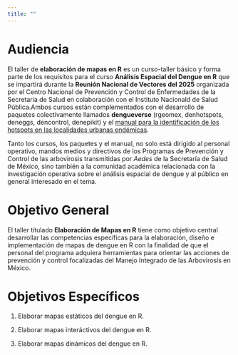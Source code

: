 ```yaml
---
title: ""
---
```


# Audiencia

El taller de **elaboración de mapas en R** es un curso-taller básico y forma parte de los requisitos para el curso **Análisis Espacial del Dengue en R** que se impartirá durante la **Reunión Nacional de Vectores del 2025**  organizada por el Centro Nacional de Prevención y Control de Enfermedades de la Secretaria de Salud en colaboración con el Instituto Nacionald de Salud Pública.Ambos cursos están complementados con el desarrollo de paquetes colectivamente llamados **dengueverse** (rgeomex, denhotspots, deneggs, dencontrol, denepikit) y el [manual para la identificación de los hotspots en las localidades urbanas endémicas](https://fdzul.github.io/manual_hotspots/). 

Tanto los cursos, los paquetes y el manual, no solo está dirigido al personal operativo, mandos medios y directivos de los Programas de Prevención y Control de las arbovirosis transmitidas por *Aedes* de la Secretaría de Salud de México, sino también a la comunidad académica relacionada con la investigación operativa sobre el análisis espacial de dengue y al público en general interesado en el tema.

# Objetivo General

El taller títulado **Elaboración de Mapas en R** tiene como objetivo central desarrollar las competencias específicas para la elaboración, diseño e implementación de mapas de dengue en R con la finalidad de que el personal del programa adquiera herramientas para orientar las acciones de prevención y control focalizadas del Manejo Integrado de las Arbovirosis en México.

# Objetivos Específicos

1.  Elaborar mapas estáticos del dengue en R.

2.  Elaborar mapas interáctivos del dengue en R.

3.  Elaborar mapas dinámicos del dengue en R.
